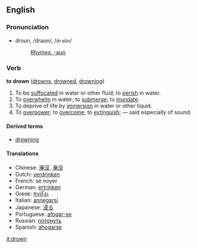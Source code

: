 ==English==
===Pronunciation===
*droun, /draʊn/, /<tt>draUn</tt>/
*:[[Rhymes:English:-aʊn|Rhymes: -aʊn]]

===Verb===
'''to drown''' ([[drowns]], [[drowned]], [[drowning]])

#To be [[suffocate]]d in water or other fluid; to [[perish]] in water.
#To [[overwhelm]] in water; to [[submerge]]; to [[inundate]].
#To deprive of life by [[immersion]] in water or other liquid.
#To [[overpower]]; to [[overcome]]; to [[extinguish]]; &mdash; said especially of sound.

====Derived terms====
*[[drowning]]<!-- countable noun -->

====Translations====
*Chinese: [[淹沒]], [[淹没]]
*Dutch: [[verdrinken]]
*French: se noyer
*German: [[ertrinken]]
*Greek: [[πνίξει]]
*Italian: [[annegarsi]]
*Japanese: [[浸る]]
*Portuguese: [[afogar-se]]
*Russian: [[потонуть]]
*Spanish: [[ahogarse]]

[[it:drown]]